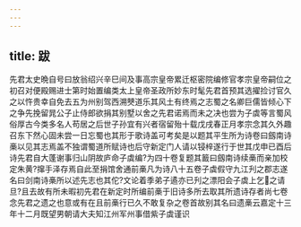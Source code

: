 ```yaml
---
---
---
```

title: 跋
---



先君太史晩自号曰放翁绍兴辛巳间及事高宗皇帝累迁枢密院编修官孝宗皇帝嗣位之初召对便殿赐进士第时始置编类太上皇帝圣政所妙东时髦先君首预其选擢捡讨官久之以忤贵幸自免去五为州别驾西溯僰道乐其风土有终焉之志蜀之名卿巨儒皆倾心下之争先挽留晁公子止侍郎欲捐其别墅以舍之先君诺焉而未之决也尝为子虡等言蜀风俗厚古今类多名人苟居之后世子孙宜有兴者宿留殆十载戊戌春正月孝宗念其久外趣召东下然心固未尝一日忘蜀也其形于歌诗盖可考矣是以题其平生所为诗卷曰劔南诗槀以见其志焉盖不独谓蜀道所赋诗也后守新定门人请以锓梓遂行于世其戊申已酉后诗先君自大蓬谢事归山阴故庐命子虡编?为四十卷复题其籖曰劔南诗续槀而亲加校定朱黄?撺手泽存焉自此至捐馆舍通前槀凡为诗八十五卷子虡假守九江刋之郡志遂名曰剑南诗槀所以述先志也其佗?文论着季弟子遹亦已刋之漂阳会子虡上乞之请旦?且去故有所未暇初先君在新定时所编前槀于旧诗多所去取其所遗诗存者尚七卷念先君之遗之也意或有在且前槀行已久不敢复杂之卷首故别其名曰遗槀云嘉定十三年十二月既望男朝请大夫知江州军州事借紫子虡谨识